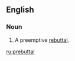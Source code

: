 ==English==

===Noun===
{{en-noun}}

# {{label|en|buzzword|slang}} A preemptive [[rebuttal]].

[[ru:prebuttal]]
